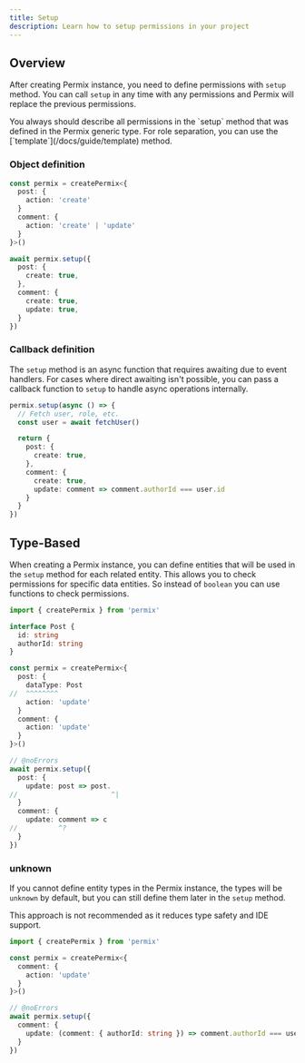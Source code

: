 ```yaml
---
title: Setup
description: Learn how to setup permissions in your project
---
```


## Overview

After creating Permix instance, you need to define permissions with `setup` method. You can call `setup` in any time with any permissions and Permix will replace the previous permissions.

<Callout type="warn">
You always should describe all permissions in the `setup` method that was defined in the Permix generic type.
</Callout>

<Callout>
For role separation, you can use the [`template`](/docs/guide/template) method.
</Callout>

### Object definition

```ts
const permix = createPermix<{
  post: {
    action: 'create'
  }
  comment: {
    action: 'create' | 'update'
  }
}>()

await permix.setup({
  post: {
    create: true,
  },
  comment: {
    create: true,
    update: true,
  }
})
```

### Callback definition

The `setup` method is an async function that requires awaiting due to event handlers. For cases where direct awaiting isn't possible, you can pass a callback function to `setup` to handle async operations internally.

```ts
permix.setup(async () => {
  // Fetch user, role, etc.
  const user = await fetchUser()

  return {
    post: {
      create: true,
    },
    comment: {
      create: true,
      update: comment => comment.authorId === user.id
    }
  }
})
```

## Type-Based

When creating a Permix instance, you can define entities that will be used in the `setup` method for each related entity. This allows you to check permissions for specific data entities. So instead of `boolean` you can use functions to check permissions.

```ts twoslash
import { createPermix } from 'permix'

interface Post {
  id: string
  authorId: string
}

const permix = createPermix<{
  post: {
    dataType: Post
//  ^^^^^^^^
    action: 'update'
  }
  comment: {
    action: 'update'
  }
}>()

// @noErrors
await permix.setup({
  post: {
    update: post => post.
//                       ^|
  }
  comment: {
    update: comment => c
//          ^?
  }
})
```

### unknown

If you cannot define entity types in the Permix instance, the types will be `unknown` by default, but you can still define them later in the `setup` method.

This approach is not recommended as it reduces type safety and IDE support.

```ts twoslash
import { createPermix } from 'permix'

const permix = createPermix<{
  comment: {
    action: 'update'
  }
}>()

// @noErrors
await permix.setup({
  comment: {
    update: (comment: { authorId: string }) => comment.authorId === user.id
  }
})
```
